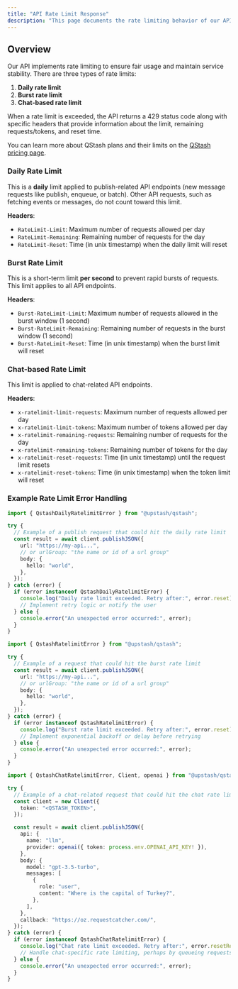```yaml
---
title: "API Rate Limit Response"
description: "This page documents the rate limiting behavior of our API and explains how to handle different types of rate limit errors."
---
```


## Overview

Our API implements rate limiting to ensure fair usage and maintain service stability. There are three types of rate limits:

1. **Daily rate limit**
2. **Burst rate limit**
3. **Chat-based rate limit**

When a rate limit is exceeded, the API returns a 429 status code along with specific headers that provide information about the limit, remaining requests/tokens, and reset time.

You can learn more about QStash plans and their limits on the [QStash pricing page](https://upstash.com/pricing/qstash).

### Daily Rate Limit

This is a **daily** limit applied to publish-related API endpoints (new message requests like publish, enqueue, or batch). Other API requests, such as fetching events or messages, do not count toward this limit.

**Headers**:

- `RateLimit-Limit`: Maximum number of requests allowed per day
- `RateLimit-Remaining`: Remaining number of requests for the day
- `RateLimit-Reset`: Time (in unix timestamp) when the daily limit will reset

### Burst Rate Limit

This is a short-term limit **per second** to prevent rapid bursts of requests. This limit applies to all API endpoints.

**Headers**:

- `Burst-RateLimit-Limit`: Maximum number of requests allowed in the burst window (1 second)
- `Burst-RateLimit-Remaining`: Remaining number of requests in the burst window (1 second)
- `Burst-RateLimit-Reset`: Time (in unix timestamp) when the burst limit will reset

### Chat-based Rate Limit

This limit is applied to chat-related API endpoints.

**Headers**:

- `x-ratelimit-limit-requests`: Maximum number of requests allowed per day
- `x-ratelimit-limit-tokens`: Maximum number of tokens allowed per day
- `x-ratelimit-remaining-requests`: Remaining number of requests for the day
- `x-ratelimit-remaining-tokens`: Remaining number of tokens for the day
- `x-ratelimit-reset-requests`: Time (in unix timestamp) until the request limit resets
- `x-ratelimit-reset-tokens`: Time (in unix timestamp) when the token limit will reset

### Example Rate Limit Error Handling

```typescript Handling Daily Rate Limit Error
import { QstashDailyRatelimitError } from "@upstash/qstash";

try {
  // Example of a publish request that could hit the daily rate limit
  const result = await client.publishJSON({
    url: "https://my-api...",
    // or urlGroup: "the name or id of a url group"
    body: {
      hello: "world",
    },
  });
} catch (error) {
  if (error instanceof QstashDailyRatelimitError) {
    console.log("Daily rate limit exceeded. Retry after:", error.reset);
    // Implement retry logic or notify the user
  } else {
    console.error("An unexpected error occurred:", error);
  }
}
```

```typescript Handling Burst Rate Limit Error
import { QstashRatelimitError } from "@upstash/qstash";

try {
  // Example of a request that could hit the burst rate limit
  const result = await client.publishJSON({
    url: "https://my-api...",
    // or urlGroup: "the name or id of a url group"
    body: {
      hello: "world",
    },
  });
} catch (error) {
  if (error instanceof QstashRatelimitError) {
    console.log("Burst rate limit exceeded. Retry after:", error.reset);
    // Implement exponential backoff or delay before retrying
  } else {
    console.error("An unexpected error occurred:", error);
  }
}
```

```typescript Handling Chat-based Rate Limit Error
import { QstashChatRatelimitError, Client, openai } from "@upstash/qstash";

try {
  // Example of a chat-related request that could hit the chat rate limit
  const client = new Client({
    token: "<QSTASH_TOKEN>",
  });

  const result = await client.publishJSON({
    api: {
      name: "llm",
      provider: openai({ token: process.env.OPENAI_API_KEY! }),
    },
    body: {
      model: "gpt-3.5-turbo",
      messages: [
        {
          role: "user",
          content: "Where is the capital of Turkey?",
        },
      ],
    },
    callback: "https://oz.requestcatcher.com/",
  });
} catch (error) {
  if (error instanceof QstashChatRatelimitError) {
    console.log("Chat rate limit exceeded. Retry after:", error.resetRequests);
    // Handle chat-specific rate limiting, perhaps by queueing requests
  } else {
    console.error("An unexpected error occurred:", error);
  }
}
```
